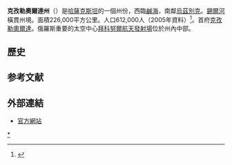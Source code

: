 {{NoteTA|G1=Country}}
{{Infobox settlement
| name                    = 克孜勒奧爾達州
| native_name             = {{lang|kk|Қызылорда облысы}}<br/>{{lang|ru|Кызылординская область}}
| settlement_type         = [[哈薩克行政區劃|州]]
| image_shield            = Kyzylorda province seal.png
| image_map               = Kyzylorda in Kazakhstan.svg
| timezone                = [[UTC+5|UTC+5]]
| website                 = http://e-kyzylorda.gov.kz/
}}
'''克孜勒奧爾達州'''（{{lang-kk|'''Қызылорда облысы'''}}）是[[哈薩克斯坦|哈薩克斯坦]]的一個州份，西臨[[鹹海|鹹海]]，南鄰[[烏茲別克|烏茲別克]]。[[錫爾河|錫爾河]]橫貫州境。面積226,000平方公里。人口612,000人（2005年資料）<ref>{{Cite web |url=http://www.languages-study.com/demography/kazakhstan.html |title=Население Казахстана и его регионов в 1999-2005 гг., тысяч человек |accessdate=2008-03-02 |archive-date=2008-02-24 |archive-url=https://web.archive.org/web/20080224144352/http://www.languages-study.com/demography/kazakhstan.html |dead-url=no }}</ref>。首府[[克孜勒奧爾達|克孜勒奧爾達]]。俄羅斯重要的太空中心[[拜科努爾航天發射場|拜科努爾航天發射場]]位於州內中部。

==歷史==

==参考文献==
{{reflist}}

==外部連結==
*[http://e-kyzylorda.gov.kz/ 官方網站] {{Wayback|url=http://e-kyzylorda.gov.kz/ |date=20120921074110 }}

{{哈萨克斯坦行政区划}}
{{Authority control}}
{{行政区划小作品}}

[[Category:克孜勒奥尔达州|*]]